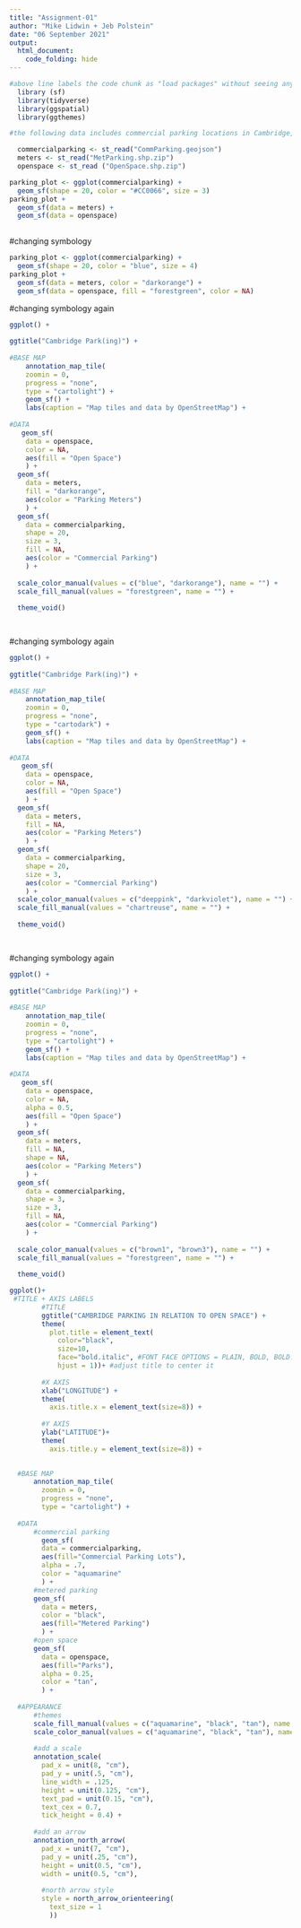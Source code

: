```yaml
---
title: "Assignment-01"
author: "Mike Lidwin + Jeb Polstein"
date: "06 September 2021"
output: 
  html_document:
    code_folding: hide
---
```

```r
#above line labels the code chunk as "load packages" without seeing any of the package loading messages
  library (sf)
  library(tidyverse)
  library(ggspatial)
  library(ggthemes)
```

```r
#the following data includes commercial parking locations in Cambridge, polygon data of metered parking spots, and boundaries for open space. We are curious to see the relationship between available Cambridge parking and locations of open/green space.

  commercialparking <- st_read("CommParking.geojson")
  meters <- st_read("MetParking.shp.zip")
  openspace <- st_read ("OpenSpace.shp.zip")
```

```r
parking_plot <- ggplot(commercialparking) +
  geom_sf(shape = 20, color = "#CC0066", size = 3)
parking_plot +
  geom_sf(data = meters) +
  geom_sf(data = openspace)
  
```

#changing symbology
```r
parking_plot <- ggplot(commercialparking) +
  geom_sf(shape = 20, color = "blue", size = 4)
parking_plot +
  geom_sf(data = meters, color = "darkorange") +
  geom_sf(data = openspace, fill = "forestgreen", color = NA)
```

#changing symbology again
```r
ggplot() +
  
ggtitle("Cambridge Park(ing)") +
  
#BASE MAP
    annotation_map_tile(
    zoomin = 0, 
    progress = "none", 
    type = "cartolight") +
    geom_sf() +
    labs(caption = "Map tiles and data by OpenStreetMap") +
  
#DATA 
   geom_sf(
    data = openspace, 
    color = NA, 
    aes(fill = "Open Space")
    ) +
  geom_sf(
    data = meters, 
    fill = "darkorange",
    aes(color = "Parking Meters")
    ) +
  geom_sf(
    data = commercialparking, 
    shape = 20, 
    size = 3, 
    fill = NA,
    aes(color = "Commercial Parking")
    ) +
  
  scale_color_manual(values = c("blue", "darkorange"), name = "") +
  scale_fill_manual(values = "forestgreen", name = "") +
  
  theme_void()

  
```
#changing symbology again
```r
ggplot() +
  
ggtitle("Cambridge Park(ing)") +
  
#BASE MAP
    annotation_map_tile(
    zoomin = 0, 
    progress = "none", 
    type = "cartodark") +
    geom_sf() +
    labs(caption = "Map tiles and data by OpenStreetMap") +
  
#DATA 
   geom_sf(
    data = openspace, 
    color = NA, 
    aes(fill = "Open Space")
    ) +
  geom_sf(
    data = meters, 
    fill = NA,
    aes(color = "Parking Meters")
    ) +
  geom_sf(
    data = commercialparking, 
    shape = 20, 
    size = 3, 
    aes(color = "Commercial Parking")
    ) +
  scale_color_manual(values = c("deeppink", "darkviolet"), name = "") +
  scale_fill_manual(values = "chartreuse", name = "") +
  
  theme_void()

  
```

#changing symbology again
```r
ggplot() +
  
ggtitle("Cambridge Park(ing)") +
  
#BASE MAP
    annotation_map_tile(
    zoomin = 0, 
    progress = "none", 
    type = "cartolight") +
    geom_sf() +
    labs(caption = "Map tiles and data by OpenStreetMap") +
  
#DATA 
   geom_sf(
    data = openspace, 
    color = NA, 
    alpha = 0.5,
    aes(fill = "Open Space")
    ) +
  geom_sf(
    data = meters, 
    fill = NA,
    shape = NA,
    aes(color = "Parking Meters")
    ) +
  geom_sf(
    data = commercialparking, 
    shape = 3, 
    size = 3, 
    fill = NA,
    aes(color = "Commercial Parking")
    ) +
  
  scale_color_manual(values = c("brown1", "brown3"), name = "") +
  scale_fill_manual(values = "forestgreen", name = "") +
  
  theme_void()
```

```r

ggplot()+
 #TITLE + AXIS LABELS
        #TITLE
        ggtitle("CAMBRIDGE PARKING IN RELATION TO OPEN SPACE") +
        theme(
          plot.title = element_text(
            color="black", 
            size=10, 
            face="bold.italic", #FONT FACE OPTIONS = PLAIN, BOLD, BOLD.ITALIC, ITALIC
            hjust = 1))+ #adjust title to center it
            
        #X AXIS
        xlab("LONGITUDE") +
        theme(
          axis.title.x = element_text(size=8)) +
  
        #Y AXIS
        ylab("LATITUDE")+
        theme(
          axis.title.y = element_text(size=8)) +
  

  #BASE MAP
      annotation_map_tile(
        zoomin = 0, 
        progress = "none", 
        type = "cartolight") +
  
  #DATA
      #commercial parking
        geom_sf(
        data = commercialparking, 
        aes(fill="Commercial Parking Lots"), 
        alpha = .7, 
        color = "aquamarine"
        ) +
      #metered parking
      geom_sf(
        data = meters, 
        color = "black", 
        aes(fill="Metered Parking")
        ) +
      #open space
      geom_sf(
        data = openspace, 
        aes(fill="Parks"), 
        alpha = 0.25, 
        color = "tan",
        ) +
  
  #APPEARANCE
      #themes
      scale_fill_manual(values = c("aquamarine", "black", "tan"), name = "") +
      scale_color_manual(values = c("aquamarine", "black", "tan"), name = "") +
  
      #add a scale
      annotation_scale(
        pad_x = unit(8, "cm"),
        pad_y = unit(.5, "cm"),
        line_width = .125,
        height = unit(0.125, "cm"),
        text_pad = unit(0.15, "cm"),
        text_cex = 0.7,
        tick_height = 0.4) + 
  
      #add an arrow
      annotation_north_arrow(
        pad_x = unit(7, "cm"),
        pad_y = unit(.25, "cm"),
        height = unit(0.5, "cm"),
        width = unit(0.5, "cm"),
        
        #north arrow style
        style = north_arrow_orienteering(
          text_size = 1
          ))
```



